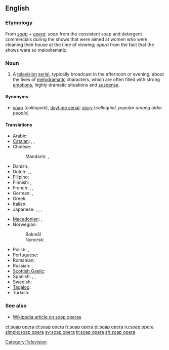 ==English==

===Etymology===
From ''[[soap]]'' + ''[[opera]]'': ''soap'' from the consistent soap and detergent commercials during the shows that were aimed at women who were cleaning their house at the time of viewing; ''opera'' from the fact that the shows were so melodramatic.

===Noun===
{{en-noun|sg=[[soap]] [[opera]]}}

# A [[television]] [[serial]], typically broadcast in the afternoon or evening, about the lives of [[melodramatic]] characters, which are often filled with strong [[emotion]]s, highly dramatic situations and [[suspense]].

====Synonyms====
* [[soap]] (''colloquial''), [[daytime serial]]; [[story]] (''colloquial, popular among older people'')

====Translations====
{{trans-top|television serial}}
* Arabic: {{t|ar|أوبرا الصابون|f|tr='uubira al-Saabuun}}
* [[Catalan]]: {{t-|ca|culebrot|m}},  {{t-|ca|telenovel·la|f}},  {{t|ca|fulletó|m}}
* Chinese:
*: Mandarin: {{t|cmn|肥皂劇|sc=Hani}},  {{t|cmn|肥皂剧|tr=féizào-jù|sc=Hani}}
* Danish: {{t-|da|sæbeopera|c}}
* Dutch: {{t+|nl|soap|f}}, {{t|nl|soapreeks}} '' '', {{t|nl|soapserie}} '' ''
* Filipino: {{tø|fil|telenobela}}
* Finnish: {{t-|fi|saippuasarja}}, {{t-|fi|saippuaooppera}}
* French: {{t+|fr|feuilleton|m}}, {{t+|fr|soap opera|m}}, {{t+|fr|soap|m}}
* German: {{t+|de|soap|f|alt=Soap}}, {{t+|de|Seifenoper|f}}
* Greek: {{t+|el|σαπουνόπερα|f|tr=sapounópera}}
* Italian: {{t-|it|telenovela|f}}
* Japanese: {{t-|ja|昼メロ|tr=hiru-mero}}, {{t|ja|昼ドラマ|tr=hiru-dorama}}, {{t|ja|昼ドラ|tr=hiru-dora}},  {{t|ja|ソープオペラ|tr=sōpuopera}}
{{trans-mid}}
* [[Macedonian]]: {{t-|mk|сапунска опера|f|tr=sápunnska ópera}},  {{t-|mk|сапуница|f|tr=sapúnica}}
* Norwegian:
*: Bokmål {{t-|no|såpeopera|m}}
*: Nynorsk: {{t-|no|såpeopera|m}}
* Polish: {{t+|pl|telenowela|f}},  {{t+|pl|opera mydlana|f}}
* Portuguese: {{t-|pt|telenovela|f}}
* Romanian: {{t|ro|telenovelă|f}}
* Russian: {{t|ru|мыльная опера|f|tr=mýl'naja ópera}},  {{t|ru|телесериал|m|tr=teleseriál}}
* [[Scottish Gaelic]]: {{t-|gd|siabann|m|xs=Scottish Gaelic}}
* Spanish: {{t+|es|telenovela|f}}, {{t|es|culebrón|m}}, {{t|es|comedia|f}}
* Swedish: {{t-|sv|såpopera|c}}
* [[Tagalog]]: {{t|tl|telenobela|xs=Tagalog}}
* Turkish: {{t+|tr|pembe dizi}}
{{trans-bottom}}

===See also===
* [[w:soap_opera|Wikipedia article on soap operas]]

[[Category:Television]]

[[et:soap opera]]
[[el:soap opera]]
[[fr:soap opera]]
[[pl:soap opera]]
[[ru:soap opera]]
[[simple:soap opera]]
[[sv:soap opera]]
[[tr:soap opera]]
[[zh:soap opera]]
